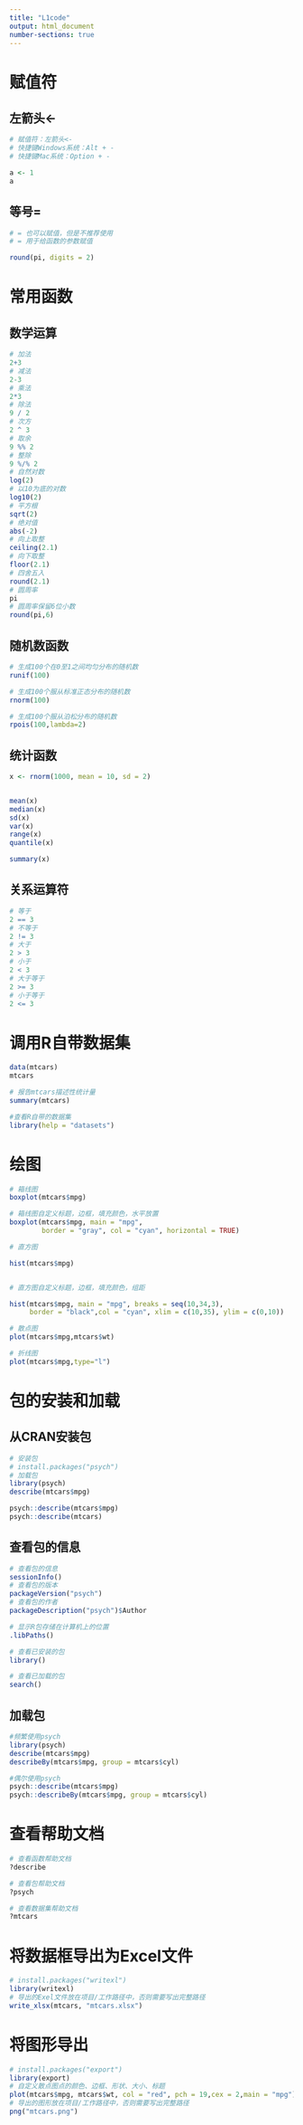 ```yaml
---
title: "L1code"
output: html_document
number-sections: true
---
```



# 赋值符

## 左箭头<-
```r
# 赋值符：左箭头<- 
# 快捷键Windows系统：Alt + - 
# 快捷键Mac系统：Option + -

a <- 1
a
```


## 等号=
```r
# = 也可以赋值，但是不推荐使用
# = 用于给函数的参数赋值

round(pi, digits = 2)
```

# 常用函数

## 数学运算

```r
# 加法
2+3
# 减法
2-3
# 乘法
2*3
# 除法
9 / 2
# 次方
2 ^ 3
# 取余
9 %% 2
# 整除
9 %/% 2
# 自然对数
log(2)
# 以10为底的对数
log10(2)
# 平方根
sqrt(2)
# 绝对值
abs(-2)
# 向上取整
ceiling(2.1)
# 向下取整
floor(2.1)
# 四舍五入
round(2.1)
# 圆周率
pi
# 圆周率保留6位小数
round(pi,6)


```


## 随机数函数

```r

# 生成100个在0至1之间均匀分布的随机数
runif(100)

# 生成100个服从标准正态分布的随机数
rnorm(100)

# 生成100个服从泊松分布的随机数
rpois(100,lambda=2)


```



##  统计函数

```r

x <- rnorm(1000, mean = 10, sd = 2)


mean(x)
median(x)
sd(x)
var(x)
range(x)
quantile(x)

summary(x)
```

## 关系运算符

```r
# 等于
2 == 3
# 不等于
2 != 3
# 大于
2 > 3
# 小于
2 < 3
# 大于等于
2 >= 3
# 小于等于
2 <= 3


```


# 调用R自带数据集
 
```r
data(mtcars)
mtcars

# 报告mtcars描述性统计量
summary(mtcars)

#查看R自带的数据集
library(help = "datasets")

```



# 绘图

```r
# 箱线图
boxplot(mtcars$mpg)

# 箱线图自定义标题，边框，填充颜色，水平放置
boxplot(mtcars$mpg, main = "mpg",
        border = "gray", col = "cyan", horizontal = TRUE)

# 直方图

hist(mtcars$mpg)


# 直方图自定义标题，边框，填充颜色，组距

hist(mtcars$mpg, main = "mpg", breaks = seq(10,34,3),
     border = "black",col = "cyan", xlim = c(10,35), ylim = c(0,10))

# 散点图
plot(mtcars$mpg,mtcars$wt)

# 折线图
plot(mtcars$mpg,type="l")
```

# 包的安装和加载

## 从CRAN安装包

```r
# 安装包
# install.packages("psych")
# 加载包
library(psych)
describe(mtcars$mpg)

psych::describe(mtcars$mpg)
psych::describe(mtcars)


```


## 查看包的信息

```r
# 查看包的信息
sessionInfo()
# 查看包的版本
packageVersion("psych")
# 查看包的作者
packageDescription("psych")$Author

```

```r
# 显示R包存储在计算机上的位置
.libPaths()

# 查看已安装的包
library()

# 查看已加载的包
search()
```

## 加载包

```r
#频繁使用psych
library(psych) 
describe(mtcars$mpg)
describeBy(mtcars$mpg, group = mtcars$cyl)

#偶尔使用psych
psych::describe(mtcars$mpg)
psych::describeBy(mtcars$mpg, group = mtcars$cyl)
```


# 查看帮助文档

```r
# 查看函数帮助文档
?describe

# 查看包帮助文档
?psych

# 查看数据集帮助文档
?mtcars

```


# 将数据框导出为Excel文件

```r
# install.packages("writexl")
library(writexl)
# 导出的Exel文件放在项目/工作路径中，否则需要写出完整路径
write_xlsx(mtcars, "mtcars.xlsx")
```

# 将图形导出

```r
# install.packages("export")
library(export)
# 自定义散点图点的颜色、边框、形状、大小、标题
plot(mtcars$mpg, mtcars$wt, col = "red", pch = 19,cex = 2,main = "mpg")
# 导出的图形放在项目/工作路径中，否则需要写出完整路径
png("mtcars.png")

```
 